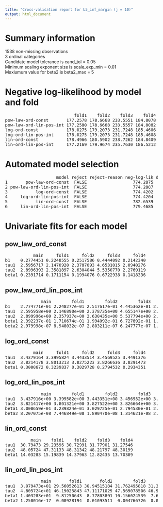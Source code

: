 ```yaml
---
title: "Cross-validation report for L5_inf_margin (j = 10)"
output: html_document
---
```

# Summary information
1538 non-missing observations  
3 ordinal categories  
Candidate model tolerance is cand_tol = 0.05  
Minimum scaling exponent size is scale_exp_min = 0.01  
Maxiumum value for beta2 is beta2_max = 5  

# Negative log-likelihood by model and fold
<pre>
                           fold1    fold2    fold3    fold4  
pow-law-ord-const       177.2578 178.6668 233.5551 184.8078  
pow-law-ord-lin-pos-int 177.2580 178.6668 233.5557 184.8082  
log-ord-const           178.0275 179.2073 231.7248 185.4606  
log-ord-lin-pos-int     178.0275 179.2073 231.7248 185.4608  
lin-ord-const           178.4966 180.5902 238.7262 184.8409  
lin-ord-lin-pos-int     177.2169 179.9674 235.7630 186.5212  
</pre>
# Automated model selection
<pre>
                    model reject reject-reason neg-log-lik delta-neg-log-lik model-rank  
1       pow-law-ord-const  FALSE                  774.2875       0.000000000          1  
2 pow-law-ord-lin-pos-int  FALSE                  774.2887       0.001135737          2  
3           log-ord-const  FALSE                  774.4202       0.132701409          3  
4     log-ord-lin-pos-int  FALSE                  774.4204       0.132880834          4  
5           lin-ord-const  FALSE                  782.6539       8.366411501          6  
6     lin-ord-lin-pos-int  FALSE                  779.4685       5.180946918          5  
</pre>
# Univariate fits for each model
## pow_law_ord_const  
<pre>
           main     fold1     fold2     fold3     fold4  
b1    0.2774451 0.2248555 0.2517586 0.4444092 0.2142340  
tau1  2.5956717 2.1470920 2.3787093 4.6531015 2.0940276  
tau2  2.8996393 2.3581897 2.6304044 5.5350770 2.2769119  
beta1 0.2391714 0.1711154 0.1994076 0.6722938 0.1418336  
</pre>
## pow_law_ord_lin_pos_int  
<pre>
              main        fold1        fold2        fold3        fold4  
b1    2.774771e-01 2.248277e-01 2.517617e-01 4.445362e-01 2.143569e-01  
tau1  2.595958e+00 2.146890e+00 2.378735e+00 4.655147e+00 2.094916e+00  
tau2  2.899996e+00 2.357937e+00 2.630435e+00 5.537794e+00 2.277987e+00  
beta1 2.392237e-01 1.710674e-01 1.994092e-01 6.727892e-01 1.419685e-01  
beta2 2.979998e-07 8.948032e-07 2.803211e-07 6.247777e-07 1.649539e-06  
</pre>
## log_ord_const  
<pre>
           main     fold1     fold2     fold3     fold4  
tau1  3.4379164 3.3995824 3.4433514 3.4569525 3.4491376  
tau2  3.8214178 3.8013213 3.8275223 3.8266636 3.8291473  
beta1 0.3000672 0.3239837 0.3029728 0.2794532 0.2934351  
</pre>
## log_ord_lin_pos_int  
<pre>
              main        fold1        fold2        fold3        fold4  
tau1  3.437916e+00 3.399582e+00 3.443351e+00 3.456952e+00 3.449137e+00  
tau2  3.821417e+00 3.801321e+00 3.827522e+00 3.826664e+00 3.829146e+00  
beta1 3.000659e-01 3.239824e-01 3.029725e-01 2.794530e-01 2.934309e-01  
beta2 8.207075e-08 7.446849e-08 1.890470e-08 1.314621e-08 2.577419e-07  
</pre>
## lin_ord_const  
<pre>
          main    fold1    fold2    fold3    fold4  
tau1  30.79473 29.23596 30.72991 31.77901 31.27546  
tau2  48.05724 47.31133 48.31342 48.21797 48.30199  
beta1 14.03283 15.19839 14.37963 12.82435 13.70309  
</pre>
## lin_ord_lin_pos_int  
<pre>
              main       fold1       fold2        fold3       fold4  
tau1  3.079473e+01 29.56052613 30.94515184 31.762495818 31.30284343  
tau2  4.805724e+01 46.19025843 47.11171029 47.569078506 46.96093849  
beta1 1.403283e+01  9.81250643  8.77803891 10.156024539  7.66661112  
beta2 1.250016e-17  0.00928194  0.01093511  0.004766726  0.01388413  
</pre>
